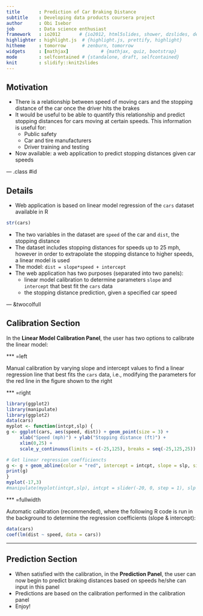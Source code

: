 ```yaml
---
title       : Prediction of Car Braking Distance
subtitle    : Developing data products coursera project
author      : Obi Isebor
job         : Data science enthusiast
framework   : io2012       # {io2012, html5slides, shower, dzslides, deckjs, ...}
highlighter : highlight.js  # {highlight.js, prettify, highlight}
hitheme     : tomorrow      # zenburn, tomorrow
widgets     : [mathjax]            # {mathjax, quiz, bootstrap}
mode        : selfcontained # {standalone, draft, selfcontained}
knit        : slidify::knit2slides
---
```


## Motivation

* There is a relationship between speed of moving cars and the stopping distance 
  of the car once the driver hits the brakes
* It would be useful to be able to quantify this relationship and predict
  stopping distances for cars moving at certain speeds. This information is useful
  for:
  * Public safety
  * Car and tire manufacturers
  * Driver training and testing
* Now available: a web application to predict stopping distances given car speeds

--- .class #id 

## Details

* Web application is based on linear model regression of the `cars` dataset available in R
```r
str(cars)
```
* The two variables in the dataset are `speed` of the car and `dist`, the stopping distance
* The dataset includes stopping distances for speeds up to 25 mph, however in 
order to extrapolate the stopping distance to higher speeds, a linear model is used
* The model: `dist = slope*speed + intercept`
* The web application has two purposes (separated into two panels): 
    * linear model calibration to determine parameters `slope` and `intercept`
      that best fit the `cars` data
    * the stopping distance prediction, given a specified car speed


--- &twocolfull

## Calibration Section

In the **Linear Model Calibration Panel**, the user has two options to calibrate the linear model:

*** =left

Manual calibration by varying slope and intercept values to find a linear
  regression line that best fits the `cars` data, i.e., modifying the parameters
  for the red line in the figure shown to the right
  
*** =right

```r
library(ggplot2)
library(manipulate)
library(ggplot2)
data(cars)
myplot <- function(intcpt,slp) {
g <- ggplot(cars, aes(speed, dist)) + geom_point(size = 3) +
     xlab("Speed (mph)") + ylab("Stopping distance (ft)") +
     xlim(0,25) +
     scale_y_continuous(limits = c(-25,125), breaks = seq(-25,125,25))

# Get linear regression coefficiencts
g <- g + geom_abline(color = "red", intercept = intcpt, slope = slp, size = 1)
print(g)
}
myplot(-17,3)
#manipulate(myplot(intcpt,slp), intcpt = slider(-20, 0, step = 1), slp = slider(0,4, step = 1))
```  

*** =fullwidth

Automatic calibration (recommended), where the following R code is run in the background to 
determine the regression coefficients (slope & intercept):

```r
data(cars)
coef(lm(dist ~ speed, data = cars))
```

---

## Prediction Section

* When satisfied with the calibration, in the **Prediction Panel**, the user can now begin to predict braking distances based on speeds he/she can input in this panel
* Predictions are based on the calibration performed in the calibration panel
* Enjoy!


